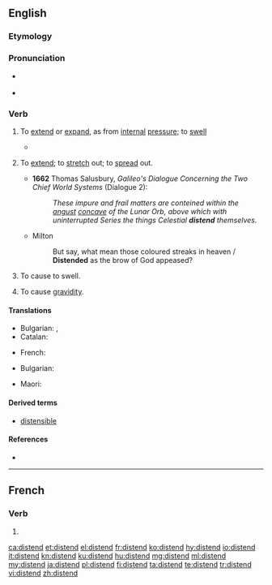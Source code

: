 ==English==

===Etymology===
{{prefix|dis|tend|lang=en}}

===Pronunciation===
* {{a|UK}} {{IPA|/dɪsˈtɛnd/|lang=en}}
* {{rhymes|ɛnd|lang=en}}

===Verb===
{{en-verb}}

# {{context|intransitive|lang=en}} To [[extend]] or [[expand]], as from [[internal]] [[pressure]]; to [[swell]]
#* {{quote-book|year=1835|author=[[w:William Gilmore Simms|William Gilmore Simms]]|title=[[s:The Partisan|The Partisan]]|publisher=Harper|section=[[s:The Partisan/XV|Chapter XIV]]|page=[[s:Page:The Partisan, v1.djvu/171|180]]|passage=Then came the arrowy flight and form of the hurricane itself&mdash;its actual bulk&mdash;its imbodied power, pressing along through the forest in a gyratory progress, not fifty yards wide, never '''distending''' in width, yet capriciously winding from right to left and left to right<!--, in a zigzag direction, as if a playful spirit thus strove to mix with all the terrors of destruction the sportive mood of the most idle fancy-->.}}
# {{context|transitive|reflexive|archaic|lang=en}} To [[extend]]; to [[stretch]] out; to [[spread]] out.
#* '''1662''' Thomas Salusbury, ''Galileo's Dialogue Concerning the Two Chief World Systems'' (Dialogue 2):
#*: ''These impure and frail matters are conteined within the [[angust]] [[concave]] of the Lunar Orb, above which with uninterrupted Series the things Celestial '''distend''' themselves.''
#* Milton
#*: But say, what mean those coloured streaks in heaven / '''Distended''' as the brow of God appeased?
# {{context|transitive|lang=en}} To cause to swell.
# {{context|biology|lang=en}} To cause [[gravidity]].

====Translations====
{{trans-top|To [[extend]] or [[expand]]}}
* Bulgarian: {{t+|bg|разтеглям|sc=Cyrl}}, {{t+|bg|разширявам|sc=Cyrl}}
* Catalan: {{t+|ca|distendre}}
{{trans-mid}}
* French: {{t+|fr|distendre}}
{{trans-bottom}}

{{trans-top|To cause to swell}}
* Bulgarian: {{t+|bg|раздувам|sc=Cyrl}}
{{trans-mid}}
* Maori: {{t|mi|whakatetere}}
{{trans-bottom}}

====Derived terms====
* [[distensible]]

====References====
* {{R:OED2}}

----

==French==

===Verb===
{{fr-verb-form}}

# {{inflection of|distendre||3|s|pres|indc|lang=fr}}

[[ca:distend]]
[[et:distend]]
[[el:distend]]
[[fr:distend]]
[[ko:distend]]
[[hy:distend]]
[[io:distend]]
[[it:distend]]
[[kn:distend]]
[[ku:distend]]
[[hu:distend]]
[[mg:distend]]
[[ml:distend]]
[[my:distend]]
[[ja:distend]]
[[pl:distend]]
[[fi:distend]]
[[ta:distend]]
[[te:distend]]
[[tr:distend]]
[[vi:distend]]
[[zh:distend]]